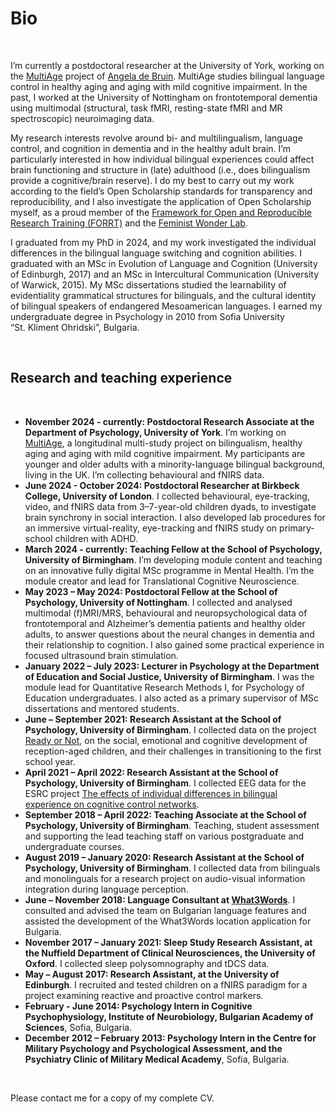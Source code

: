# Bio
&nbsp;

<div align="justify">
I'm currently a postdoctoral researcher at the University of York, working on the <a href="https://www.york.ac.uk/psychology/news-and-events/news-and-events/2023/multiage/" target="_blank">MultiAge</a> project of <a href="https://www.york.ac.uk/psychology/staff/academicstaff/amdb504/" target="_blank">Angela de Bruin</a>. MultiAge studies bilingual language control in healthy aging and aging with mild cognitive impairment. In the past, I worked at the University of Nottingham on frontotemporal dementia using multimodal (structural, task fMRI, resting-state fMRI and MR spectroscopic) neuroimaging data. 

My research interests revolve around bi- and multilingualism, language control, and cognition in dementia and in the healthy adult brain. I'm particularly interested in how individual bilingual experiences could affect brain functioning and structure in (late) adulthood (i.e., does bilingualism provide a cognitive/brain reserve). I do my best to carry out my work according to the field's Open Scholarship standards for transparency and reproducibility, and I also investigate the application of Open Scholarship myself, as a proud member of the <a href="https://forrt.org/" target="_blank">Framework for Open and Reproducible Research Training (FORRT)</a> and the <a href="https://feministwonderlabcoll.github.io/feministwonderlab/" target="_blank">Feminist Wonder Lab</a>. 

I graduated from my PhD in 2024, and my work investigated the individual differences in the bilingual language switching and cognition abilities. I graduated with an MSc in Evolution of Language and Cognition (University of Edinburgh, 2017) and an MSc in Intercultural Communication (University of Warwick, 2015). My MSc dissertations studied the learnability of evidentiality grammatical structures for bilinguals, and the cultural identity of bilingual speakers of endangered Mesoamerican languages. I earned my undergraduate degree in Psychology in 2010 from Sofia University "St. Kliment Ohridski", Bulgaria. 


</div>
&nbsp;

## Research and teaching experience
&nbsp;

<div align="justify">
* **November 2024 - currently: Postdoctoral Research Associate at the Department of Psychology, University of York**. I'm working on <a href="https://www.york.ac.uk/psychology/news-and-events/news-and-events/2023/multiage/" target="_blank">MultiAge</a>, a longitudinal multi-study project on bilingualism, healthy aging and aging with mild cognitive impairment. My participants are younger and older adults with a minority-language bilingual background, living in the UK. I'm collecting behavioural and fNIRS data.
* **June 2024 - October 2024: Postdoctoral Researcher at Birkbeck College, University of London**. I collected behavioural, eye-tracking, video, and fNIRS data from 3–7-year-old children dyads, to investigate brain synchrony in social interaction. I also developed lab procedures for an immersive virtual-reality, eye-tracking and fNIRS study on primary-school children with ADHD.
* **March 2024 - currently: Teaching Fellow at the School of Psychology, University of Birmingham**. I'm developing module content and teaching on an innovative fully digital MSc programme in Mental Health. I'm the module creator and lead for Translational Cognitive Neuroscience. 
*	**May 2023 – May 2024: Postdoctoral Fellow at the School of Psychology, University of Nottingham**. I collected and analysed multimodal (f)MRI/MRS, behavioural and neuropsychological data of frontotemporal and Alzheimer's dementia patients and healthy older adults, to answer questions about the neural changes in dementia and their relationship to cognition. I also gained some practical experience in focused ultrasound brain stimulation.
*	**January 2022 – July 2023: Lecturer in Psychology at the Department of Education and Social Justice, University of Birmingham**. I was the module lead for Quantitative Research Methods I, for Psychology of Education undergraduates. I also acted as a primary supervisor of MSc dissertations and mentored students. 
*	**June – September 2021: Research Assistant at the School of Psychology, University of Birmingham**. I collected data on the project <a href="https://readyornotstudy.uk/" target="_blank">Ready or Not</a>, on the social, emotional and cognitive development of reception-aged children, and their challenges in transitioning to the first school year. 
* **April 2021 – April 2022: Research Assistant at the School of Psychology, University of Birmingham**. I collected EEG data for the ESRC project <a href="https://research.birmingham.ac.uk/en/projects/the-effects-of-individual-differences-in-bilingual-experience-on-" target="_blank">The effects of individual differences in bilingual experience on cognitive control networks</a>. 
*	**September 2018 – April 2022: Teaching Associate at the School of Psychology, University of Birmingham**. Teaching, student assessment and supporting the lead teaching staff on various postgraduate and undergraduate courses.
*	**August 2019 – January 2020: Research Assistant at the School of Psychology, University of Birmingham**. I collected data from bilinguals and monolinguals for a research project on audio-visual information integration during language perception.
*	**June – November 2018: Language Consultant at <a href="https://what3words.com/about" target="_blank">What3Words</a>**. I consulted and advised the team on Bulgarian language features and assisted the development of the What3Words location application for Bulgaria. 
*	**November 2017 – January 2021: Sleep Study Research Assistant, at the Nuffield Department of Clinical Neurosciences, the University of Oxford**. I collected sleep polysomnography and tDCS data.
*	**May – August 2017: Research Assistant, at the University of Edinburgh**. I recruited and tested children on a fNIRS paradigm for a project examining reactive and proactive control markers. 
*	**February - June 2014: Psychology Intern in Cognitive Psychophysiology, Institute of Neurobiology, Bulgarian Academy of Sciences**, Sofia, Bulgaria. 
*	**December 2012 – February 2013: Psychology Intern in the Centre for Military Psychology and Psychological Assessment, and the Psychiatry Clinic of Military Medical Academy**, Sofia, Bulgaria. 
</div>
&nbsp;

Please contact me for a copy of my complete CV.

